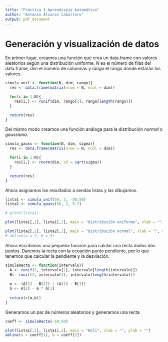 ```yaml
---
title: "Práctica 1 Aprendizaje Automático"
author: "Antonio Álvarez Caballero"
output: pdf_document
---
```


# Generación y visualización de datos

En primer lugar, creamos una función que crea un data.frame con valores aleatorios según una distribución uniforme.
_N_ es el número de filas del data.frame, _dim_ el número de columnas y _rango_ el rango donde estarán los valores.

``` r
simula_unif <- function(N, dim, rango){
  res <- data.frame(matrix(nrow = N, ncol = dim))

  for(i in 1:N){
    res[i,] <- runif(dim, rango[1], rango[length(rango)])
  }

  return(res)
}
```

Del mismo modo creamos una función análoga para la distribución _normal_ o _gaussiana_.


``` r
simula_gauss <- function(N, dim, sigma){
  res <- data.frame(matrix(nrow = N, ncol = dim))

  for(i in 1:N){
    res[i,] <- rnorm(dim, sd = sqrt(sigma))
  }

  return(res)
}
```

Ahora asignamos los resultados a sendas listas y las dibujamos.

``` r
lista1 <- simula_unif(50, 2, -50:50)
lista2 <- simula_gauss(50, 2, 5:7)

# print(lista1)

plot(lista1[,1], lista1[,2], main = "Distribución uniforme", xlab = "", ylab = "")
```


```r
plot(lista2[,1], lista2[,2], main = "Distribución normal", xlab = "", ylab = "")
# abline(a = 2, b = 5)
```

Ahora escribimos una pequeña función para calular una recta dados dos puntos. Daremos la recta con la ecuación punto pendiente, por lo que tenemos que calcular la pendiente y la desviación.

```r
simulaRecta <- function(intervalo){
  A <- runif(2, intervalo[1], intervalo[length(intervalo)])
  B<- runif(2, intervalo[1], intervalo[length(intervalo)])
  
  m <- (A[2] - B[2]) / (A[1] - B[1])
  b <- A[2] - m * A[1]
  
  return(c(m,b))
}


```

Generamos un par de números aleatorios y generamos una recta

```r
coeff <- simulaRecta(-50:50)

plot(lista1[,1], lista1[,2], main = "Holi", xlab = "", ylab = "")
abline(a = coeff[1], b = coeff[2])
```
